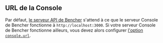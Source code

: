 ## URL de la Console

Par défaut, [le serveur API de Bencher][server config] s'attend à ce que le serveur Console de Bencher fonctionne à `http://localhost:3000`.
Si votre serveur Console de Bencher fonctionne ailleurs, vous devez alors configurer
[l'option `console.url`][console url].

[server config]: /fr/docs/reference/server-config/
[console url]: /fr/docs/reference/server-config/#console
